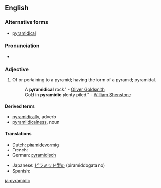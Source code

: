 ==English==

===Alternative forms===
{{rfc|not actually an alternative spelling}}
* [[pyramidical]]

===Pronunciation===
* {{a|UK}} {{IPA|/pɪ.ɹəˈmɪd.ɪk/}}

===Adjective===
{{head|en|adjective}}

# Of or pertaining to a pyramid; having the form of a pyramid; pyramidal.
#: A '''pyramidical''' rock." - [[w:Oliver Goldsmith|Oliver Goldsmith]]
#: Gold in '''pyramidic''' plenty piled." - [[w:William Shenstone|William Shenstone]]

====Derived terms====
* [[pyramidically]], adverb
* [[pyramildicalness]], noun

====Translations====
{{trans-top|Of or pertaining to a pyramid}}
* Dutch: [[piramidevormig]]
* French: {{t+|fr|pyramidal}}
* German: [[pyramidisch]]
{{trans-mid}}
* Japanese: [[ピラミッド型の]] (piramiddogata no)
* Spanish: {{t-|es|piramidal}}
{{trans-bottom}}

[[ja:pyramidic]]